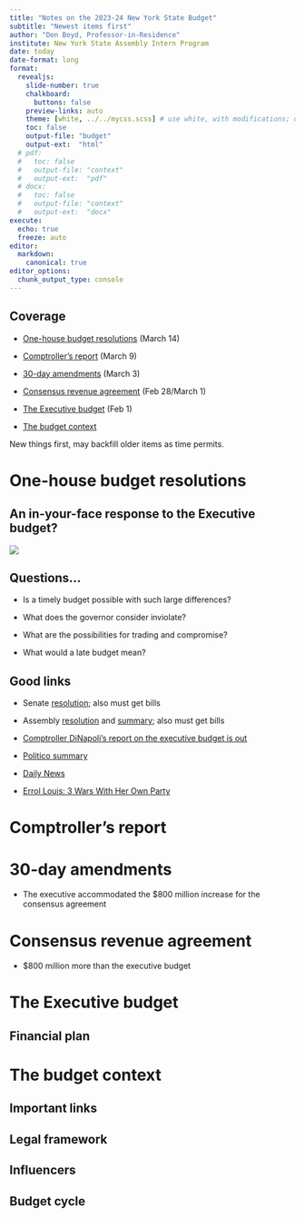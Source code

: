 ```yaml
---
title: "Notes on the 2023-24 New York State Budget"
subtitle: "Newest items first"
author: "Don Boyd, Professor-in-Residence"
institute: New York State Assembly Intern Program
date: today
date-format: long
format:
  revealjs:
    slide-number: true
    chalkboard:
      buttons: false
    preview-links: auto
    theme: [white, ../../mycss.scss] # use white, with modifications; default also ok
    toc: false
    output-file: "budget"
    output-ext:  "html"
  # pdf:
  #   toc: false
  #   output-file: "context"
  #   output-ext:  "pdf"
  # docx: 
  #   toc: false
  #   output-file: "context"
  #   output-ext:  "docx"    
execute:
  echo: true  
  freeze: auto
editor:
  markdown:
    canonical: true  
editor_options: 
  chunk_output_type: console
---
```


## Coverage {.scrollable}

-   [One-house budget resolutions] (March 14)

-   [Comptroller's report] (March 9)

-   [30-day amendments] (March 3)

-   [Consensus revenue agreement] (Feb 28/March 1)

-   [The Executive budget] (Feb 1)

-   [The budget context]

New things first, may backfill older items as time permits.

```{=html}
<!--

quarto render

quarto publish netlify
quarto publish netlify --no-render --no-browser --no-prompt
quarto publish netlify --no-browser --no-prompt

https://boyd-budget.netlify.app

-->
```
```{=html}
<!-- Save as pdf
https://revealjs.com/pdf-export/
file:///E:/R_projects/AssemblyInternProgram/lectures/context/context.html?print-pdf
-->
```
# One-house budget resolutions

## An in-your-face response to the Executive budget?

![](images/image-899563226.png)

## Questions...

-   Is a timely budget possible with such large differences?

-   What does the governor consider inviolate?

-   What are the possibilities for trading and compromise?

-   What would a late budget mean?

## Good links {.smaller}

-   Senate [resolution](https://legislation.nysenate.gov/pdf/bills/2023/R555); also must get bills

-   Assembly [resolution](https://legislation.nysenate.gov/pdf/bills/2023/E190) and [summary](https://www.nyassembly.gov/Reports/WAM/AssemblyBudgetProposal/2023/2023AssemblySummary.pdf); also must get bills

-   [Comptroller DiNapoli's report on the executive budget is out](https://www.osc.state.ny.us/files/reports/budget/pdf/executive-budget-report-2023-24.pdf)

-   [Politico summary](https://www.politico.com/newsletters/new-york-playbook-pm/2023/03/14/one-house-budgets-highlights-00087053)

-   [Daily News](https://www.nydailynews.com/news/politics/new-york-elections-government/ny-ny-lawmakers-push-back-hochul-budget-plans-20230314-ge2o55filzdxxe5yk5z365o47i-story.html)

-   [Errol Louis: 3 Wars With Her Own Party](https://intern.nyassembly.gov/mod/resource/view.php?id=1259)

# Comptroller's report

# 30-day amendments

-   The executive accommodated the \$800 million increase for the consensus agreement

# Consensus revenue agreement

-   \$800 million more than the executive budget

# The Executive budget

## Financial plan

# The budget context

## Important links

## Legal framework

## Influencers

## Budget cycle
